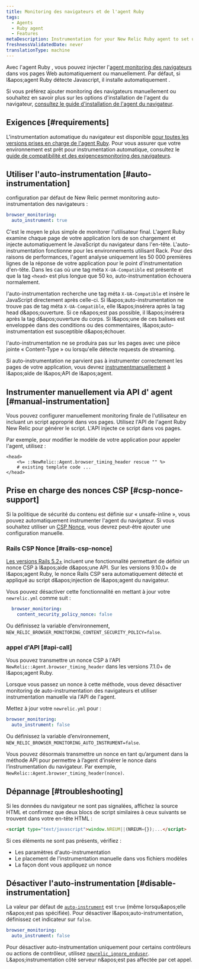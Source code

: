 ```yaml
---
title: Monitoring des navigateurs et de l'agent Ruby
tags:
  - Agents
  - Ruby agent
  - Features
metaDescription: Instrumentation for your New Relic Ruby agent to set up New Relic browser monitoring.
freshnessValidatedDate: never
translationType: machine
---
```


Avec l'agent Ruby , vous pouvez injecter l'[agent monitoring des navigateurs](/docs/browser/new-relic-browser/getting-started/introduction-new-relic-browser) dans vos pages Web automatiquement ou manuellement. Par défaut, si l&amp;apos;agent Ruby détecte Javascript, il installe automatiquement <InlinePopover type="browser" />.

Si vous préférez ajouter monitoring des navigateurs manuellement ou souhaitez en savoir plus sur les options d'installation de l'agent du navigateur, [consultez le guide d'installation de l'agent du navigateur](/docs/browser/new-relic-browser/installation/install-new-relic-browser-agent).

## Exigences [#requirements]

L'instrumentation automatique du navigateur est disponible [pour toutes les versions prises en charge de l'agent Ruby](/docs/apm/agents/ruby-agent/getting-started/ruby-agent-eol-policy/). Pour vous assurer que votre environnement est prêt pour instrumentation automatique, consultez le [guide de compatibilité et des exigencesmonitoring des navigateurs](/docs/browser/new-relic-browser/getting-started/compatibility-requirements-browser-monitoring).

## Utiliser l'auto-instrumentation [#auto-instrumentation]

configuration par défaut de New Relic permet monitoring auto-instrumentation des navigateurs :

```yaml
browser_monitoring:
  auto_instrument: true
```

C'est le moyen le plus simple de monitorer l'utilisateur final. L'agent Ruby examine chaque page de votre application lors de son chargement et injecte automatiquement le JavaScript du navigateur dans l'en-tête. L'auto-instrumentation fonctionne pour les environnements utilisant Rack. Pour des raisons de performances, l'agent analyse uniquement les 50 000 premières lignes de la réponse de votre application pour le point d'instrumentation d'en-tête. Dans les cas où une tag méta `X-UA-Compatible` est présente et que la tag `<head>` est plus longue que 50 ko, auto-instrumentation échouera normalement.

l'auto-instrumentation recherche une tag méta `X-UA-Compatible` et insère le JavaScript directement après celle-ci. Si l&amp;apos;auto-instrumentation ne trouve pas de tag méta `X-UA-Compatible`, elle l&amp;apos;insérera après la tag head d&amp;apos;ouverture. Si ce n&amp;apos;est pas possible, il l&amp;apos;insérera après la tag d&amp;apos;ouverture du corps. Si l&amp;apos;une de ces balises est enveloppée dans des conditions ou des commentaires, l&amp;apos;auto-instrumentation est susceptible d&amp;apos;échouer.

l'auto-instrumentation ne se produira pas sur les pages avec une pièce jointe « Content-Type » ou lorsqu'elle détecte requests de streaming.

Si auto-instrumentation ne parvient pas à instrumenter correctement les pages de votre application, vous devrez [instrumentmanuellement](#manual-instrumentation) à l&amp;apos;aide de l&amp;apos;API de l&amp;apos;agent.

## Instrumenter manuellement via API d' agent [#manual-instrumentation]

Vous pouvez configurer manuellement monitoring finale de l'utilisateur en incluant un script approprié dans vos pages. Utilisez l'API de l'agent Ruby New Relic pour générer le script. L'API injecte ce script dans vos pages.

Par exemple, pour modifier le modèle de votre application pour appeler l'agent, utilisez :

```erb
<head>
    <%= ::NewRelic::Agent.browser_timing_header rescue "" %>
    # existing template code ...
</head>
```

## Prise en charge des nonces CSP [#csp-nonce-support]

Si la politique de sécurité du contenu est définie sur « unsafe-inline », vous pouvez automatiquement instrumenter l'agent du navigateur. Si vous souhaitez utiliser un [CSP Nonce](https://content-security-policy.com/nonce/), vous devrez peut-être ajouter une configuration manuelle.

### Rails CSP Nonce [#rails-csp-nonce]

[Les versions Rails 5.2+](https://guides.rubyonrails.org/security.html#adding-a-nonce) incluent une fonctionnalité permettant de définir un nonce CSP à l&amp;apos;aide d&amp;apos;une API. Sur les versions 9.10.0+ de l&amp;apos;agent Ruby, le nonce Rails CSP sera automatiquement détecté et appliqué au script d&amp;apos;injection de l&amp;apos;agent du navigateur.

Vous pouvez désactiver cette fonctionnalité en mettant à jour votre `newrelic.yml` comme suit :

```yaml
  browser_monitoring:
    content_security_policy_nonce: false
```

Ou définissez la variable d’environnement, `NEW_RELIC_BROWSER_MONITORING_CONTENT_SECURITY_POLICY=false`.

### appel d'API [#api-call]

Vous pouvez transmettre un nonce CSP à l'API `NewRelic::Agent.browser_timing_header` dans les versions 7.1.0+ de l&amp;apos;agent Ruby.

Lorsque vous passez un nonce à cette méthode, vous devez désactiver monitoring de auto-instrumentation des navigateurs et utiliser instrumentation manuelle via l'API de l'agent.

Mettez à jour votre `newrelic.yml` pour :

```yaml
browser_monitoring:
  auto_instrument: false
```

Ou définissez la variable d’environnement, `NEW_RELIC_BROWSER_MONITORING_AUTO_INSTRUMENT=false`.

Vous pouvez désormais transmettre un nonce en tant qu’argument dans la méthode API pour permettre à l’agent d’insérer le nonce dans l’instrumentation du navigateur. Par exemple, `NewRelic::Agent.browser_timing_header(nonce)`.

## Dépannage [#troubleshooting]

Si les données du navigateur ne sont pas signalées, affichez la source HTML et confirmez que deux blocs de script similaires à ceux suivants se trouvent dans votre en-tête HTML :

```html
<script type="text/javascript">window.NREUM||(NREUM={});...</script>
```

Si ces éléments ne sont pas présents, vérifiez :

* Les paramètres d'auto-instrumentation
* Le placement de l'instrumentation manuelle dans vos fichiers modèles
* La façon dont vous appliquez un nonce

## Désactiver l'auto-instrumentation [#disable-instrumentation]

La valeur par défaut de [`auto-instrument`](/docs/apm/agents/ruby-agent/configuration/ruby-agent-configuration/#browser-monitoring) est `true` (même lorsqu&amp;apos;elle n&amp;apos;est pas spécifiée). Pour désactiver l&amp;apos;auto-instrumentation, définissez cet indicateur sur `false`.

```yaml
browser_monitoring:
  auto_instrument: false
```

Pour désactiver auto-instrumentation uniquement pour certains contrôleurs ou actions de contrôleur, utilisez [`newrelic_ignore_enduser`](/docs/agents/ruby-agent/installation-configuration/ignoring-specific-transactions#page-load-timing-rum). L&amp;apos;instrumentation côté serveur n&amp;apos;est pas affectée par cet appel.